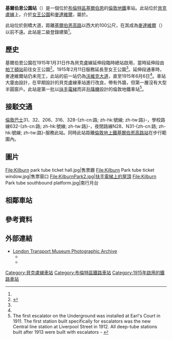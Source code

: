 {{noteTA
|1 = zh-tw:訊號; zh-hk:信號; zh-cn:信号;
|2 = zh-tw:網路; zh-hk:網絡; zh-hans:网络;
|3 = zh-tw:智慧; zh-hk:智能; zh-hans:智能;
|4 = zh-tw:公車; zh-hk:公交; zh-hans:公交;
|5 = zh-tw:行動網路; zh-hk:流動通訊; zh-hans:流動通訊;
|6 = zh-tw:電梯; zh-hk:升降機; zh-hans:电梯;
|7 = zh-tw:電扶梯; zh-hk:扶手電梯; zh-hans:滚梯;
|8 = zh-tw:螢幕; zh-hk:屏幕; zh-cn:屏幕;
|9 = zh-tw:路線; zh-hk:線路; zh-cn:线路;
|10 = zh-tw:路線; zh-hk:路綫; zh-cn:线路;
|11 = zh-tw:支援; zh-hk:支援; zh-cn:支持;
|12 = zh-tw:全高式月台門; zh-hk:月台幕門; zh-cn:高站台门; 
|13 = zh-tw:轉乘; zh-hk:換乘; zh-cn:换乘; 
|14 = zh-tw:牡蠣卡; zh-hk:蠔卡; zh-cn:牡蛎卡;
|15 = zh-tw:驗票閘門; zh-hk:閘機; zh-cn:闸机; 
|16 = zh-tw:相容; zh-hk:兼容; zh-cn:兼容;
|17 = zh-tw:營運; zh-hk:營運; zh-cn:运营;  
|18 = zh-tw:經營權; zh-hk:營運權; zh-cn:运营权;
|19 = zh-tw:貝克盧線; zh-hk:必嘉老綫; zh-cn:贝克卢线;
|20 = zh-tw:滑鐵盧; zh-hk:窩打老; zh-cn:滑铁卢;
|21 = zh-tw:女王公園; zh-hk:昆士柏; zh-cn:女王公园;
|22 = zh-tw:貝克; zh-hk:必嘉; zh-cn:贝克;
|23 = zh-tw:滑鐵盧站; zh-hk:窩打老站; zh-cn:滑铁卢站;
}}
{{Infobox London station
|symbol=underground
| name = 基爾伯恩公園<br />{{lang|en|Kilburn Park}}
| image_name =Kilburn park tube station.jpg
| manager = [[倫敦地鐵|倫敦地鐵]]
| fare_zone = 2
| locale = [[基爾伯恩_(倫敦)|基爾伯恩]]
| borough = [[布倫特區|布倫特區]]
| years1=1915年
|events1=啟用
| platforms= 2 
<!--| tubeexits06 = 3.267
| tubeexits07 = {{increase}} 3.363
| tubeexits08 = {{increase}} 3.620 
| tubeexits09 = {{increase}} 4.068-->
| listing_grade = II
| listing_start = 1979年3月15日
| listing_entry = 1078871
| listing_reference = <ref name="eh_1078871">{{National Heritage List for England |num=1078871 |desc=Kilburn Park Underground Station |accessdate=2015-04-03}}</ref>
| latitude=51.53512 | longitude=-0.19406 | map_type=Central London | label_position=right}}
'''基爾伯恩公園站'''（{{lang-en|Kilburn Park tube station}}）是一個位於[[布倫特區|布倫特區]][[基爾伯恩_(倫敦)|基爾伯恩]]的[[倫敦地鐵|倫敦地鐵]]車站。此站位於[[貝克盧線|貝克盧線]]上，介於[[女王公園站|女王公園]]和[[麥達維爾站|麥達維爾]]，屬於{{link-en|倫敦第2收費區車站列表|List of stations in London fare zone 2|倫敦第2收費區}}。

此站位於劍橋大道，距離[[基爾伯恩高路|基爾伯恩高路]]以西大約100公尺，在其成為[[麥達維爾|麥達維爾]]（{{link-en|英國A5道路|A5 road (Great Britain)|A5道路}}）以前不遠。此站是二級登錄建築<ref name="eh_1078871"/>。

== 歷史 ==
基爾伯恩公園在1915年1月31日作為貝克盧線延伸段臨時總站啟用，當時延伸段由[[帕丁頓站_(貝克盧線、環線和區域線)|帕丁頓站]]前往女王公園<ref name=rose>{{cite book |last=Rose |first=Douglas |title=The London Underground, A Diagrammatic History |year=1999 |publisher=Douglas Rose/Capital Transport |isbn=1-85414-219-4 }}</ref>。1915年2月11日服務延長至女王公園<ref name=rose/>。延伸段通車時，麥達維爾站仍未完工，此站的前一站仍為[[沃維克大道站|沃維克大道]]，直至1915年6月6日<ref name=rose/>。車站大廈由{{link-en|斯坦利·希普斯|Stanley Heaps}}設計，在早期{{link-en|萊斯利·格林|Leslie Green}}設計的貝克盧線車站進行改良，帶有{{link-en|釉面建築陶瓦|Glazed architectural terra-cotta|彩陶}}外牆，但第一層沒有大型半圓窗戶。此站是第一批以[[扶手電梯|扶手電梯]]而非[[升降機|升降機]]設計的倫敦地鐵車站<ref name=escalators>The first escalator on the Underground was installed at Earl's Court in 1911. The first station built specifically for escalators was the new Central line station at Liverpool Street in 1912. All deep-tube stations built after 1913 were built with escalators - {{cite book |last=Wolmar |first=Christian |authorlink = Christian Wolmar |title = The Subterranean Railway: How the London Underground Was Built and How It Changed the City Forever |publisher = Atlantic Books |year=2004 |chapter=Beginning to Make Sense |pages=205–206 |isbn=1-84354-023-1}}</ref>。

== 接駁交通 ==
[[倫敦巴士|倫敦巴士]]31、32、206、316、328-{zh-cn:路; zh-hk:號線; zh-tw:路}-，學校路線632-{zh-cn:路; zh-hk:號線; zh-tw:路}-，夜間路線N28、N31-{zh-cn:路; zh-hk:號線; zh-tw:路}-服務此站。同時此站距離[[基爾伯恩高路站|倫敦地上鐵基爾伯恩高路站]]在步行範圍內。

== 圖片 ==
<gallery>
File:Kilburn park tube ticket hall.jpg|售票廳
File:Kilburn Park tube ticket window.jpg|售票窗口
File:KilburnPark2.jpg|扶手電梯上的屋頂
File:Kilburn Park tube southbound platform.jpg|南行月台
</gallery>

==相鄰車站==
{{start rail box|[[File:Underground.svg|20px]] [[倫敦地鐵|倫敦地鐵]]}}
{{s-inop|[[女王公園站|女王公園站]]|往 [[哈羅及威爾德斯通站|哈羅及威爾德斯通]]}}
{{s-line|[[貝克盧線|貝克盧線]]||#{{LUL color|Bakerloo}}}}
{{s-inop|[[麥達維爾站|麥達維爾站]]|往 [[象堡站_(倫敦地鐵)|象堡]]}}
{{end box}}

== 參考資料 ==
{{reflist}}

== 外部連結 ==
{{commons category}}
*[http://www.ltmcollection.org/photos/index.html London Transport Museum Photographic Archive] {{Wayback|url=http://www.ltmcollection.org/photos/index.html |date=20160303203920 }}
**{{ltmcollection|34/9884934.jpg|Kilburn Park station, 1925}}
**{{ltmcollection|r7/i0000jr7.jpg|Lower concourse looking towards escalators, 2006}}

{{倫敦地鐵貝克盧線}}
{{DEFAULTSORT:Kilburn Park}}
[[Category:貝克盧線車站|Category:貝克盧線車站]]
[[Category:布倫特區鐵路車站|Category:布倫特區鐵路車站]]
[[Category:1915年啟用的鐵路車站|Category:1915年啟用的鐵路車站]]